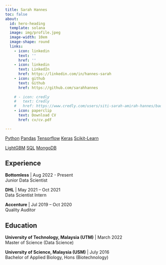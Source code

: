 ```yaml
---
title: Sarah Hannes
toc: false
about:
  id: hero-heading
  template: solana
  image: img/profile.jpeg
  image-width: 10em
  image-shape: round
  links:
    - icon: linkedin
      text: ''
      href: ''
    - icon: linkedin
      text: LinkedIn
      href: https://linkedin.com/in/hannes-sarah
    - icon: github
      text: Github
      href: https://github.com/sarahhannes
    
    # - icon: credly
    #   text: Credly
    #   href: https://www.credly.com/users/siti-sarah-amirah-hannes/badges
    - icon: paperclip
      text: Download CV
      href: cv/cv.pdf

---
```


:::{#hero-heading}

<!-- ::::: {#special .sidebar}
`Python` `Pandas` `Tensorflow` `Keras` `Scikit-Learn` `LightGBM` `SQL` `MongoDB` `Docker`
::::: -->

<div class="css-n5t0p3 snipcss-OGlox">
<a class="topic-tag__1jni" href="https://www.python.org/" target="_blank" rel="noopener noreferrer"><span data-size="xs" class="tag__24Rd">Python</span></a>
<a class="topic-tag__1jni" href="https://pandas.pydata.org/" target="_blank" rel="noopener noreferrer"><span data-size="xs" class="tag__24Rd">Pandas</span></a>
<a class="topic-tag__1jni" href="https://tensorflow.org/" target="_blank" rel="noopener noreferrer"><span data-size="xs" class="tag__24Rd">Tensorflow</span></a>
<a class="topic-tag__1jni" href="https://keras.io/" target="_blank" rel="noopener noreferrer"><span data-size="xs" class="tag__24Rd">Keras</span></a>
<a class="topic-tag__1jni" href="https://scikit-learn.org/stable/" target="_blank" rel="noopener noreferrer"><span data-size="xs" class="tag__24Rd">Scikit-Learn</span></a>

<a class="topic-tag__1jni" href="https://lightgbm.readthedocs.io/en/stable/" target="_blank" rel="noopener noreferrer"><span data-size="xs" class="tag__24Rd">LightGBM</span></a>
<a class="topic-tag__1jni" href="https://en.wikipedia.org/wiki/SQL" target="_blank" rel="noopener noreferrer"><span data-size="xs" class="tag__24Rd">SQL</span></a>
<a class="topic-tag__1jni" href="https://www.mongodb.com/" target="_blank" rel="noopener noreferrer"><span data-size="xs" class="tag__24Rd">MongoDB</span></a>
<!-- <a class="topic-tag__1jni" href="https://www.docker.com/" target="_blank" rel="noopener noreferrer"><span data-size="xs" class="tag__24Rd">Docker</span></a> -->
</div>

## Experience

**Bottomless**  |   Aug 2022 - Present\
Junior Data Scientist

**DHL**  |   May 2021 – Oct 2021\
Data Scientist Intern

**Accenture**  |   Jul 2019 – Oct 2020\
Quality Auditor

## Education

**University of Technology, Malaysia (UTM)**  |   March 2022\
Master of Science (Data Science)

**University of Science, Malaysia (USM)**  |   July 2016\
Bachelor of Applied Biology, Hons (Biotechnology)
:::